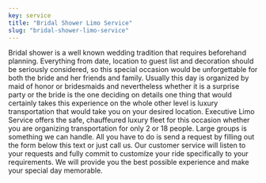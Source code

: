 ```yaml
---
key: service
title: "Bridal Shower Limo Service"
slug: "bridal-shower-limo-service"
---
```


Bridal shower is a well known wedding tradition that requires beforehand planning.  Everything from date, location to guest list and decoration should be seriously considered, so this special occasion would be unforgettable for both the bride and her friends and family. Usually this day is organized by maid of honor or bridesmaids and nevertheless whether it is a surprise party or the bride is the one deciding on details one thing that would certainly takes this experience on the whole other level is luxury transportation that would take you on your desired location. 
Executive Limo Service offers the safe, chauffeured luxury fleet for this occasion whether  you are organizing transportation for only 2 or 18 people. Large groups is something we can handle. All you have to do is send a request by filling out the form below this text or just call us. Our customer service will listen to your requests and fully commit to customize your ride specifically to your requirements.  We will provide you the best possible experience and make your special day memorable.
